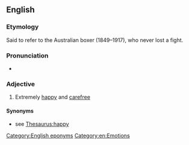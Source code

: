 ==English==

===Etymology===
Said to refer to the Australian boxer {{w|Larry Foley}} (1849–1917), who never lost a fight.

===Pronunciation===
* {{audio|En-au-happy as Larry.ogg|Audio (AU)|lang=en}}

===Adjective===
{{head|en|adjective|head=(as) [[happy]] as [[Larry]]}}

# {{lb|en|simile}} Extremely [[happy]] and [[carefree]]

====Synonyms====
* see [[Thesaurus:happy]]

[[Category:English eponyms]]
[[Category:en:Emotions]]